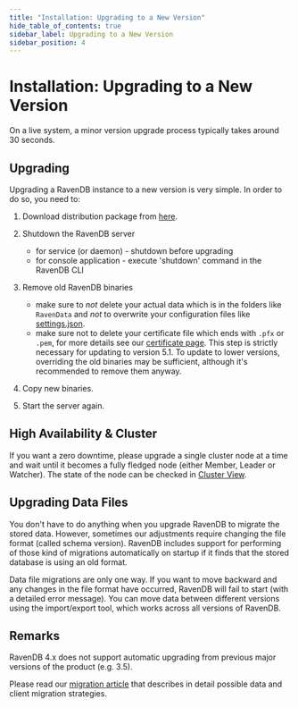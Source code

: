 ```yaml
---
title: "Installation: Upgrading to a New Version"
hide_table_of_contents: true
sidebar_label: Upgrading to a New Version
sidebar_position: 4
---
```



# Installation: Upgrading to a New Version

<Admonition type="info" title="Info">
On a live system, a minor version upgrade process typically takes around 30 seconds.
</Admonition>

## Upgrading

Upgrading a RavenDB instance to a new version is very simple. In order to do so, you need to:

1. Download distribution package from [here](https://ravendb.net/downloads).

2. Shutdown the RavenDB server
    * for service (or daemon) - shutdown before upgrading
    * for console application - execute 'shutdown' command in the RavenDB CLI

3. Remove old RavenDB binaries
    * make sure to _not_ delete your actual data which is in the folders like `RavenData` and _not_ to overwrite your configuration files like [settings.json](../../server/configuration/configuration-options.mdx#settingsjson). 
    * make sure not to delete your certificate file which ends with `.pfx` or `.pem`, for more details see our [certificate page](../../server/security/authentication/certificate-configuration.mdx). 
   This step is strictly necessary for updating to version 5.1. To update to lower versions, overriding the old binaries may be sufficient, although it's recommended to remove them anyway.  

4. Copy new binaries. 

5. Start the server again.

## High Availability & Cluster

If you want a zero downtime, please upgrade a single cluster node at a time and wait until it becomes a fully fledged node (either Member, Leader or Watcher). The state of the node can be checked in [Cluster View](../../studio/cluster/cluster-view.mdx).

## Upgrading Data Files

You don't have to do anything when you upgrade RavenDB to migrate the stored data. However, sometimes our adjustments require changing the file format (called schema version). RavenDB includes support for performing of those kind of migrations automatically on startup if it finds that the stored database is using an old format.

<Admonition type="warning" title="Warning">
Data file migrations are only one way. If you want to move backward and any changes in the file format have occurred, RavenDB will fail to start (with a detailed error message). You can move data between different versions using the import/export tool, which works across all versions of RavenDB.
</Admonition>

## Remarks

<Admonition type="info" title="Major version upgrade" id="major-version-upgrade" href="#major-version-upgrade">

RavenDB 4.x does not support automatic upgrading from previous major versions of the product (e.g. 3.5).  

Please read our [migration article](../../migration/server/data-migration.mdx) that describes in detail possible data and client migration strategies.

</Admonition>


